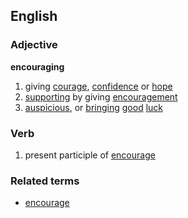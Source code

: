 ==English==

===Adjective===
'''encouraging'''
#giving [[courage]], [[confidence]] or [[hope]]
#[[supporting]] by giving [[encouragement]]
#[[auspicious]], or [[bringing]] [[good]] [[luck]]

===Verb===
# present participle of [[encourage]]

===Related terms===
*[[encourage]]